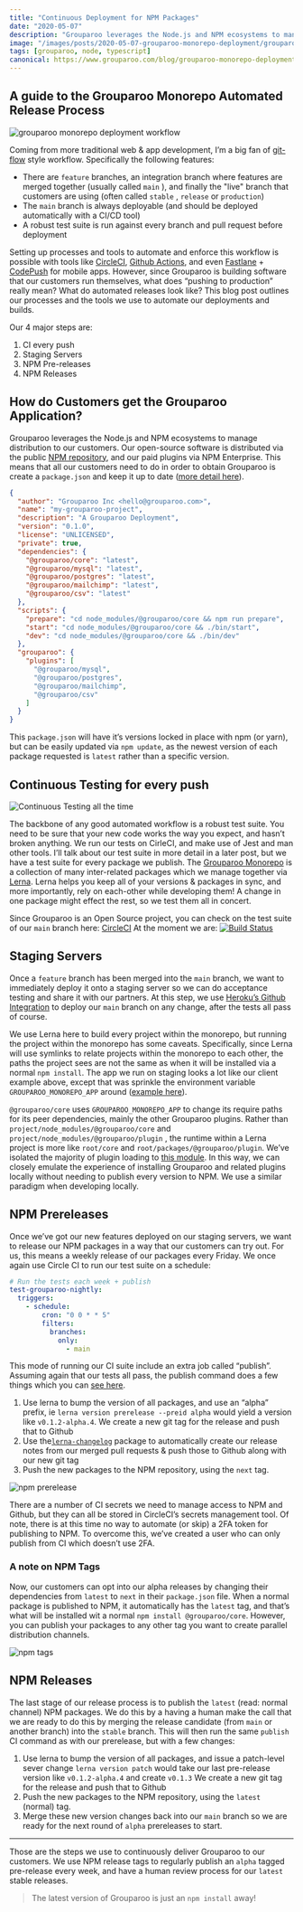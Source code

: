 ```yaml
---
title: "Continuous Deployment for NPM Packages"
date: "2020-05-07"
description: "Grouparoo leverages the Node.js and NPM ecosystems to manage distribution to our customers. Our open-source software is distributed via the public via NPM"
image: "/images/posts/2020-05-07-grouparoo-monorepo-deployment/grouparoo-release-process.png"
tags: [grouparoo, node, typescript]
canonical: https://www.grouparoo.com/blog/grouparoo-monorepo-deployment
---
```


## A guide to the Grouparoo Monorepo Automated Release Process

<Image
  alt="grouparoo monorepo deployment workflow"
  src="/images/posts/2020-05-07-grouparoo-monorepo-deployment/grouparoo-release-process.png"
  width={1000}
  height={583}
/>

Coming from more traditional web & app development, I’m a big fan of [git-flow](https://www.atlassian.com/git/tutorials/comparing-workflows/gitflow-workflow) style workflow. Specifically the following features:

- There are `feature` branches, an integration branch where features are merged together (usually called `main` ), and finally the "live" branch that customers are using (often called `stable` , `release` or `production`)
- The `main` branch is always deployable (and should be deployed automatically with a CI/CD tool)
- A robust test suite is run against every branch and pull request before deployment

Setting up processes and tools to automate and enforce this workflow is possible with tools like [CircleCI](https://circleci.com/), [Github Actions](https://github.com/features/actions), and even [Fastlane](https://fastlane.tools/) + [CodePush](https://microsoft.github.io/code-push/) for mobile apps. However, since Grouparoo is building software that our customers run themselves, what does “pushing to production” really mean? What do automated releases look like? This blog post outlines our processes and the tools we use to automate our deployments and builds.

Our 4 major steps are:

1. CI every push
2. Staging Servers
3. NPM Pre-releases
4. NPM Releases

## How do Customers get the Grouparoo Application?

Grouparoo leverages the Node.js and NPM ecosystems to manage distribution to our customers. Our open-source software is distributed via the public [NPM repository](https://www.npmjs.com/package/@grouparoo/core), and our paid plugins via NPM Enterprise. This means that all our customers need to do in order to obtain Grouparoo is create a `package.json` and keep it up to date ([more detail here](https://www.grouparoo.com/docs/getting-started)).

```json
{
  "author": "Grouparoo Inc <hello@grouparoo.com>",
  "name": "my-grouparoo-project",
  "description": "A Grouparoo Deployment",
  "version": "0.1.0",
  "license": "UNLICENSED",
  "private": true,
  "dependencies": {
    "@grouparoo/core": "latest",
    "@grouparoo/mysql": "latest",
    "@grouparoo/postgres": "latest",
    "@grouparoo/mailchimp": "latest",
    "@grouparoo/csv": "latest"
  },
  "scripts": {
    "prepare": "cd node_modules/@grouparoo/core && npm run prepare",
    "start": "cd node_modules/@grouparoo/core && ./bin/start",
    "dev": "cd node_modules/@grouparoo/core && ./bin/dev"
  },
  "grouparoo": {
    "plugins": [
      "@grouparoo/mysql",
      "@grouparoo/postgres",
      "@grouparoo/mailchimp",
      "@grouparoo/csv"
    ]
  }
}
```

This `package.json` will have it’s versions locked in place with npm (or yarn), but can be easily updated via `npm update`, as the newest version of each package requested is `latest` rather than a specific version.

## Continuous Testing for every push

<Image
  alt="Continuous Testing all the time"
  src="/images/posts/2020-05-07-grouparoo-monorepo-deployment/ci-all-the-time.png"
  height={800}
  width={849}
/>

The backbone of any good automated workflow is a robust test suite. You need to be sure that your new code works the way you expect, and hasn’t broken anything. We run our tests on CirleCI, and make use of Jest and man other tools. I’ll talk about our test suite in more detail in a later post, but we have a test suite for every package we publish. The [Grouparoo Monorepo](https://github.com/grouparoo/grouparoo) is a collection of many inter-related packages which we manage together via [Lerna](https://github.com/grouparoo/grouparoo). Lerna helps you keep all of your versions & packages in sync, and more importantly, rely on each-other while developing them! A change in one package might effect the rest, so we test them all in concert.

Since Grouparoo is an Open Source project, you can check on the test suite of our `main` branch here: [CircleCI](https://app.circleci.com/pipelines/github/grouparoo/grouparoo?branch=main) At the moment we are: [![Build Status](https://circleci.com/gh/grouparoo/grouparoo.svg?style=svg)](https://circleci.com/gh/grouparoo/www.grouparoo.com)

## Staging Servers

Once a `feature` branch has been merged into the `main` branch, we want to immediately deploy it onto a staging server so we can do acceptance testing and share it with our partners. At this step, we use [Heroku’s Github Integration](https://devcenter.heroku.com/articles/github-integration) to deploy our `main` branch on any change, after the tests all pass of course.

We use Lerna here to build every project within the monorepo, but running the project within the monorepo has some caveats. Specifically, since Lerna will use symlinks to relate projects within the monorepo to each other, the paths the project sees are not the same as when it will be installed via a normal `npm install`. The app we run on staging looks a lot like our client example above, except that was sprinkle the environment variable `GROUPAROO_MONOREPO_APP` around ([example here](https://github.com/grouparoo/grouparoo/blob/main/apps/staging-community/package.json)).

`@grouparoo/core` uses `GROUPAROO_MONOREPO_APP` to change its require paths for its peer dependencies, mainly the other Grouparoo plugins. Rather than `project/node_modules/@grouparoo/core` and `project/node_modules/@grouparoo/plugin` , the runtime within a Lerna project is more like `root/core` and `root/packages/@grouparoo/plugin`. We’ve isolated the majority of plugin loading to [this module](https://github.com/grouparoo/grouparoo/blob/main/core/api/src/utils/pluginDetails.js). In this way, we can closely emulate the experience of installing Grouparoo and related plugins locally without needing to publish every version to NPM. We use a similar paradigm when developing locally.

## NPM Prereleases

Once we’ve got our new features deployed on our staging servers, we want to release our NPM packages in a way that our customers can try out. For us, this means a weekly release of our packages every Friday. We once again use Circle CI to run our test suite on a schedule:

```yaml
# Run the tests each week + publish
test-grouparoo-nightly:
  triggers:
    - schedule:
        cron: "0 0 * * 5"
        filters:
          branches:
            only:
              - main
```

This mode of running our CI suite include an extra job called “publish”. Assuming again that our tests all pass, the publish command does a few things which you can [see here](https://github.com/grouparoo/grouparoo/blob/main/bin/publish).

1. Use lerna to bump the version of all packages, and use an “alpha” prefix, ie `lerna version prerelease --preid alpha` would yield a version like `v0.1.2-alpha.4`. We create a new git tag for the release and push that to Github
2. Use the[`lerna-changelog`](https://github.com/lerna/lerna-changelog) package to automatically create our release notes from our merged pull requests & push those to Github along with our new git tag
3. Push the new packages to the NPM repository, using the `next` tag.

<Image
  alt="npm prerelease"
  src="/images/posts/2020-05-07-grouparoo-monorepo-deployment/npm-prerelease.png"
  height={400}
  width={828}
/>

There are a number of CI secrets we need to manage access to NPM and Github, but they can all be stored in CircleCI’s secrets management tool. Of note, there is at this time no way to automate (or skip) a 2FA token for publishing to NPM. To overcome this, we’ve created a user who can only publish from CI which doesn’t use 2FA.

### A note on NPM Tags

Now, our customers can opt into our alpha releases by changing their dependencies from `latest` to `next` in their `package.json` file. When a normal package is published to NPM, it automatically has the `latest` tag, and that’s what will be installed wit a normal `npm install @grouparoo/core`. However, you can publish your packages to any other tag you want to create parallel distribution channels.

<Image
  alt="npm tags"
  src="/images/posts/2020-05-07-grouparoo-monorepo-deployment/npm-tags.png"
  height={400}
  width={544}
/>

## NPM Releases

The last stage of our release process is to publish the `latest` (read: normal channel) NPM packages. We do this by a having a human make the call that we are ready to do this by merging the release candidate (from `main` or another branch) into the `stable` branch. This will then run the same `publish` CI command as with our prerelease, but with a few changes:

1. Use lerna to bump the version of all packages, and issue a patch-level sever change `lerna version patch` would take our last pre-release version like `v0.1.2-alpha.4` and create `v0.1.3` We create a new git tag for the release and push that to Github
2. Push the new packages to the NPM repository, using the `latest` (normal) tag.
3. Merge these new version changes back into our `main` branch so we are ready for the next round of `alpha` prereleases to start.

---

Those are the steps we use to continuously deliver Grouparoo to our customers. We use NPM release tags to regularly publish an `alpha` tagged pre-release every week, and have a human review process for our `latest` stable releases.

> The latest version of Grouparoo is just an `npm install` away!
